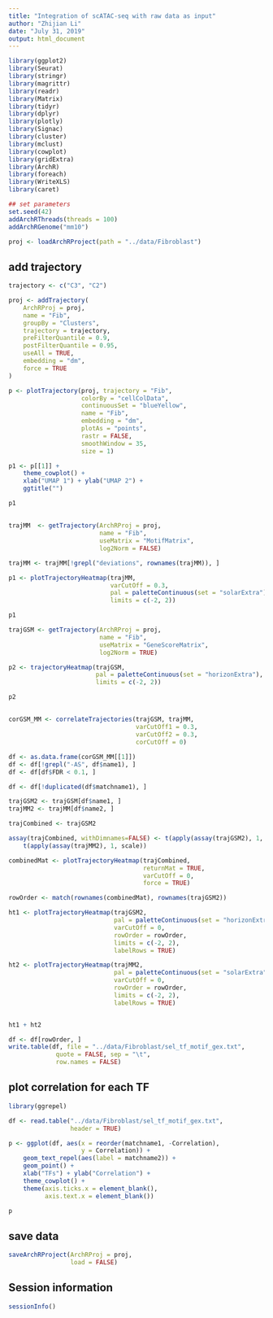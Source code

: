 ```yaml
---
title: "Integration of scATAC-seq with raw data as input"
author: "Zhijian Li"
date: "July 31, 2019"
output: html_document
---
```


```r
library(ggplot2)
library(Seurat)
library(stringr)
library(magrittr)
library(readr)
library(Matrix)
library(tidyr)
library(dplyr)
library(plotly)
library(Signac)
library(cluster)
library(mclust)
library(cowplot)
library(gridExtra)
library(ArchR)
library(foreach)
library(WriteXLS)
library(caret)
```

```r
## set parameters
set.seed(42)
addArchRThreads(threads = 100)
addArchRGenome("mm10")
```


```r
proj <- loadArchRProject(path = "../data/Fibroblast")
```


## add trajectory
```r
trajectory <- c("C3", "C2")

proj <- addTrajectory(
    ArchRProj = proj, 
    name = "Fib", 
    groupBy = "Clusters",
    trajectory = trajectory, 
    preFilterQuantile = 0.9,
    postFilterQuantile = 0.95,
    useAll = TRUE,
    embedding = "dm", 
    force = TRUE
)

p <- plotTrajectory(proj, trajectory = "Fib", 
                    colorBy = "cellColData",
                    continuousSet = "blueYellow",
                    name = "Fib",
                    embedding = "dm",
                    plotAs = "points",
                    rastr = FALSE,
                    smoothWindow = 35,
                    size = 1)

p1 <- p[[1]] + 
    theme_cowplot() +
    xlab("UMAP 1") + ylab("UMAP 2") +
    ggtitle("")

p1
```

##
```r
trajMM  <- getTrajectory(ArchRProj = proj,
                         name = "Fib",
                         useMatrix = "MotifMatrix",
                         log2Norm = FALSE)

trajMM <- trajMM[!grepl("deviations", rownames(trajMM)), ]

p1 <- plotTrajectoryHeatmap(trajMM, 
                            varCutOff = 0.3,
                            pal = paletteContinuous(set = "solarExtra"),
                            limits = c(-2, 2))

p1
```


```r
trajGSM <- getTrajectory(ArchRProj = proj,
                         name = "Fib",
                         useMatrix = "GeneScoreMatrix",
                         log2Norm = TRUE)

p2 <- trajectoryHeatmap(trajGSM,
                        pal = paletteContinuous(set = "horizonExtra"),
                        limits = c(-2, 2))

p2
```


##
```r
corGSM_MM <- correlateTrajectories(trajGSM, trajMM,
                                   varCutOff1 = 0.3,
                                   varCutOff2 = 0.3,
                                   corCutOff = 0)

df <- as.data.frame(corGSM_MM[[1]])
df <- df[!grepl("-AS", df$name1), ]
df <- df[df$FDR < 0.1, ]

df <- df[!duplicated(df$matchname1), ]

trajGSM2 <- trajGSM[df$name1, ]
trajMM2 <- trajMM[df$name2, ]

trajCombined <- trajGSM2

assay(trajCombined, withDimnames=FALSE) <- t(apply(assay(trajGSM2), 1, scale)) + 
    t(apply(assay(trajMM2), 1, scale))

combinedMat <- plotTrajectoryHeatmap(trajCombined,
                                     returnMat = TRUE,
                                     varCutOff = 0,
                                     force = TRUE)

rowOrder <- match(rownames(combinedMat), rownames(trajGSM2))

ht1 <- plotTrajectoryHeatmap(trajGSM2,
                             pal = paletteContinuous(set = "horizonExtra"),
                             varCutOff = 0,
                             rowOrder = rowOrder,
                             limits = c(-2, 2),
                             labelRows = TRUE)

ht2 <- plotTrajectoryHeatmap(trajMM2,
                             pal = paletteContinuous(set = "solarExtra"),
                             varCutOff = 0,
                             rowOrder = rowOrder,
                             limits = c(-2, 2),
                             labelRows = TRUE)


ht1 + ht2

df <- df[rowOrder, ]
write.table(df, file = "../data/Fibroblast/sel_tf_motif_gex.txt",
             quote = FALSE, sep = "\t",
             row.names = FALSE)
```


## plot correlation for each TF
```r
library(ggrepel)

df <- read.table("../data/Fibroblast/sel_tf_motif_gex.txt",
                 header = TRUE)

p <- ggplot(df, aes(x = reorder(matchname1, -Correlation), 
                    y = Correlation)) +
    geom_text_repel(aes(label = matchname2)) +
    geom_point() +
    xlab("TFs") + ylab("Correlation") +
    theme_cowplot() +
    theme(axis.ticks.x = element_blank(),
          axis.text.x = element_blank())

p
```



## save data
```r
saveArchRProject(ArchRProj = proj, 
                 load = FALSE)
```



## Session information
```r
sessionInfo()
```
